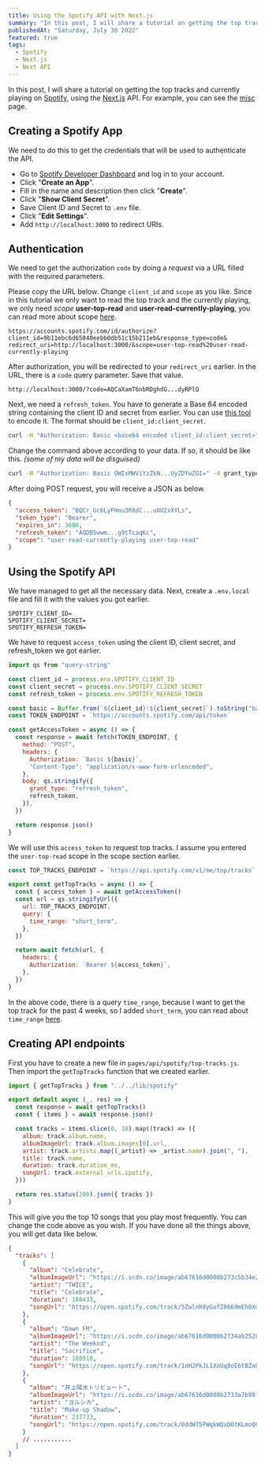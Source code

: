 ```yaml
---
title: Using the Spotify API with Next.js
summary: "In this post, I will share a tutorial on getting the top tracks and currently playing on Spotify using the Next.js API."
publishedAt: "Saturday, July 30 2022"
featured: true
tags:
  - Spotify
  - Next.js
  - Next API
---
```


In this post, I will share a tutorial on getting the top tracks and currently playing on [Spotify](https://www.spotify.com/), using the [Next.js](https://nextjs.org/) API. For example, you can see the [misc](/misc) page.

## Creating a Spotify App

We need to do this to get the credentials that will be used to authenticate the API.

- Go to [Spotify Developer Dashboard](https://developer.spotify.com/dashboard/) and log in to your account.
- Click "**Create an App**".
- Fill in the name and description then click "**Create**".
- Click "**Show Client Secret**".
- Save Client ID and Secret to `.env` file.
- Click "**Edit Settings**".
- Add `http://localhost:3000` to redirect URIs.

## Authentication

We need to get the authorization `code` by doing a _request_ via a URL filled with the required parameters.

Please copy the URL below. Change `client_id` and `scope` as you like. Since in this tutorial we only want to read the top track and the currently playing, we only need _scope_ **user-top-read** and **user-read-currently-playing**, you can read more about scope [here](https://developer.spotify.com/documentation/general/guides/authorization/scopes/).

```
https://accounts.spotify.com/id/authorize?
client_id=9b11ebc6d65840eebb0db51c15b211eb&response_type=code&
redirect_uri=http://localhost:3000/&scope=user-top-read%20user-read-currently-playing
```

After authorization, you will be redirected to your `redirect_uri` earlier. In the URL, there is a `code` query parameter. Save that value.

```
http://localhost:3000/?code=AQCaXamT6nbRDghdG...dyRPlQ
```

Next, we need a `refresh_token`. You have to generate a Base 64 encoded string containing the client ID and secret from earlier. You can use [this tool](https://www.base64encode.org/) to encode it. The format should be `client_id:client_secret`.

```bash
curl -H "Authorization: Basic <base64 encoded client_id:client_secret>" -d grant_type=authorization_code -d code=<code> -d redirect_uri=http://localhost:3000/ https://accounts.spotify.com/api/token
```

Change the command above according to your data. If so, it should be like this. _(some of my data will be disguised)_

```bash
curl -H "Authorization: Basic OWIxMWViYzZkN...UyZDYwZGI=" -d grant_type=authorization_code -d code=AQCaXamT6nbRDghdG...dyRPlQ -d redirect_uri=http://localhost:3000/ https://accounts.spotify.com/api/token
```

After doing POST request, you will receive a JSON as below.

```json
{
  "access_token": "BQCr_Gc6LyFHnu3R0dC...uOU2xXYLs",
  "token_type": "Bearer",
  "expires_in": 3600,
  "refresh_token": "AQDB5wwm...g9tTcaqKc",
  "scope": "user-read-currently-playing user-top-read"
}
```

## Using the Spotify API

We have managed to get all the necessary data. Next, create a `.env.local` file and fill it with the values you got earlier.

```env
SPOTIFY_CLIENT_ID=
SPOTIFY_CLIENT_SECRET=
SPOTIFY_REFRESH_TOKEN=
```

We have to request `access_token` using the client ID, client secret, and refresh_token we got earlier.

```js title="lib/spotify.js"
import qs from "query-string"

const client_id = process.env.SPOTIFY_CLIENT_ID
const client_secret = process.env.SPOTIFY_CLIENT_SECRET
const refresh_token = process.env.SPOTIFY_REFRESH_TOKEN

const basic = Buffer.from(`${client_id}:${client_secret}`).toString("base64")
const TOKEN_ENDPOINT = `https://accounts.spotify.com/api/token`

const getAccessToken = async () => {
  const response = await fetch(TOKEN_ENDPOINT, {
    method: "POST",
    headers: {
      Authorization: `Basic ${basic}`,
      "Content-Type": "application/x-www-form-urlencoded",
    },
    body: qs.stringify({
      grant_type: "refresh_token",
      refresh_token,
    }),
  })

  return response.json()
}
```

We will use this `access_token` to request top tracks. I assume you entered the `user-top-read` scope in the scope section earlier.

```js title="lib/spotify.js"
const TOP_TRACKS_ENDPOINT = `https://api.spotify.com/v1/me/top/tracks`

export const getTopTracks = async () => {
  const { access_token } = await getAccessToken()
  const url = qs.stringifyUrl({
    url: TOP_TRACKS_ENDPOINT,
    query: {
      time_range: "short_term",
    },
  })

  return await fetch(url, {
    headers: {
      Authorization: `Bearer ${access_token}`,
    },
  })
}
```

In the above code, there is a query `time_range`, because I want to get the top track for the past 4 weeks, so I added `short_term`, you can read about `time_range` [here](https://developer.spotify.com/documentation/web-api/reference/#/operations/get-users-top-artists-and-tracks).

## Creating API endpoints

First you have to create a new file in `pages/api/spotify/top-tracks.js`. Then import the `getTopTracks` function that we created earlier.

```js title="pages/api/spotify/top-tracks.js"
import { getTopTracks } from "../../lib/spotify"

export default async (_, res) => {
  const response = await getTopTracks()
  const { items } = await response.json()

  const tracks = items.slice(0, 10).map((track) => ({
    album: track.album.name,
    albumImageUrl: track.album.images[0].url,
    artist: track.artists.map((_artist) => _artist.name).join(", "),
    title: track.name,
    duration: track.duration_ms,
    songUrl: track.external_urls.spotify,
  }))

  return res.status(200).json({ tracks })
}
```

This will give you the top 10 songs that you play most frequently. You can change the code above as you wish. If you have done all the things above, you will get data like below.

```json
{
  "tracks": [
    {
      "album": "Celebrate",
      "albumImageUrl": "https://i.scdn.co/image/ab67616d0000b273c5b34e22c26ee36af18aa30b",
      "artist": "TWICE",
      "title": "Celebrate",
      "duration": 188433,
      "songUrl": "https://open.spotify.com/track/5ZwlnR8yGofZ0669mEh8Xm"
    },
    {
      "album": "Dawn FM",
      "albumImageUrl": "https://i.scdn.co/image/ab67616d0000b2734ab2520c2c77a1d66b9ee21d",
      "artist": "The Weeknd",
      "title": "Sacrifice",
      "duration": 188918,
      "songUrl": "https://open.spotify.com/track/1nH2PkJL1XoUq8oE6tBZoU"
    },
    {
      "album": "井上陽水トリビュート",
      "albumImageUrl": "https://i.scdn.co/image/ab67616d0000b2733a7b98fc91b7cf4b31f0852b",
      "artist": "ヨルシカ",
      "title": "Make-up Shadow",
      "duration": 237733,
      "songUrl": "https://open.spotify.com/track/0ddW75PWqkWQxDOtKLmoQC"
    }
    // ...........
  ]
}
```
